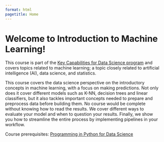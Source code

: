 ```yaml
---
format: html
pagetitle: Home
---
```


# Welcome to Introduction to Machine Learning!

This course is part of the [Key Capabilities for Data Science program](https://extendedlearning.ubc.ca/programs/key-capabilities-data-science) and covers topics related to machine learning; a topic closely related to artificial intelligence (AI), data science, and statistics. 

This course covers the data science perspective on the introductory concepts in machine learning, with a focus on making predictions. Not only does it cover different models such as K-NN, decision trees and linear classifiers, but it also tackles important concepts needed to prepare and preprocess data before building them. No course would be complete without knowing how to read the results. We cover different ways to evaluate your model and when to question your results. Finally, we show you how to streamline the entire process by implementing pipelines in your workflow.

Course prerequisites: [Programming in Python for Data Science](https://prog-learn.mds.ubc.ca/)